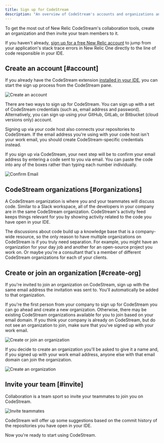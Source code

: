 ```yaml
---
title: Sign up for CodeStream
description: "An overview of CodeStream's accounts and organizations and how to set those up for your team."
---
```


To get the most out of New Relic CodeStream's collaboration tools, create an organization and then invite your team members to it. 

If you haven't already, [sign up for a free New Relic account](https://newrelic.com/signup) to jump from your application's stack trace errors in New Relic One directly to the line of code responsible in your IDE.

## Create an account [#account]

If you already have the CodeStream extension [installed in your IDE](/docs/codestream/start-here/install-codestream), you can start the sign up process from the CodeStream pane.

![Create an account](./images/CreateAnAccount6.png)

There are two ways to sign up for CodeStream. You can sign up with a set of CodeStream credentials (such as, email address and password). Alternatively, you can sign up using your GitHub, GitLab, or Bitbucket (cloud versions only) account. 

Signing up via your code host also connects your repositories to CodeStream. If the email address you're using with your code host isn't your work email, you should create CodeStream-specific credentials instead.

If you sign up via CodeStream, your next step will be to confirm your email address by entering a code sent to you via email. You can paste the code into any of the boxes rather than typing each number individually.

![Confirm Email](./images/EmailConfirmation1.png)

## CodeStream organizations [#organizations]

A CodeStream organization is where you and your teammates will discuss code. Similar to a Slack workspace, all of the developers in your company are in the same CodeStream organization. CodeStream's activity feed keeps things relevant for you by showing activity related to the code you have open in your IDE. 

The discussions about code build up a knowledge base that is a company-wide resource, so the only reason to have multiple organizations on CodeStream is if you truly need separation. For example, you might have an organization for your day job and another for an open-source project you work on. Or maybe you're a consultant that's a member of different CodeStream organizations for each of your clients.

## Create or join an organization [#create-org]

If you're invited to join an organization on CodeStream, sign up with the same email address the invitation was sent to. You'll automatically be added to that organization.

If you're the first person from your company to sign up for CodeStream you can go ahead and create a new organization. Otherwise, there may be existing CodeStream organizations available for you to join based on your email domain. If you think your company is already on CodeStream, but do not see an organization to join, make sure that you've signed up with your work email.

![Create or join an organization](./images/CreateOrJoinOrg.png)

If you decide to create an organization you'll be asked to give it a name and, if you signed up with your work email address, anyone else with that email domain can join the organization.

![Create an organization](./images/CreateOrg.png)

## Invite your team [#invite]

Collaboration is a team sport so invite your teammates to join you on CodeStream.

![Invite teammates](./images/InviteTeammates.png)

CodeStream will offer up some suggestions based on the commit history of the repositories you have open in your IDE.

Now you're ready to start using CodeStream.
